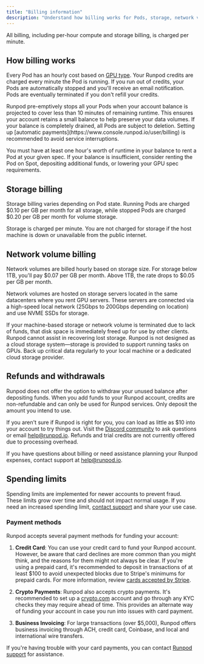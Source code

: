 ```yaml
---
title: "Billing information"
description: "Understand how billing works for Pods, storage, network volumes, refunds, and spending limits."
---
```


All billing, including per-hour compute and storage billing, is charged per minute.

## How billing works

Every Pod has an hourly cost based on [GPU type](/references/gpu-types). Your Runpod credits are charged every minute the Pod is running. If you run out of credits, your Pods are automatically stopped and you'll receive an email notification. Pods are eventually terminated if you don't refill your credits.

<Important>
Runpod pre-emptively stops all your Pods when your account balance is projected to cover less than 10 minutes of remaining runtime. This ensures your account retains a small balance to help preserve your data volumes. If your balance is completely drained, all Pods are subject to deletion. Setting up [automatic payments](https://www.console.runpod.io/user/billing) is recommended to avoid service interruptions.
</Important>

You must have at least one hour's worth of runtime in your balance to rent a Pod at your given spec. If your balance is insufficient, consider renting the Pod on Spot, depositing additional funds, or lowering your GPU spec requirements.

## Storage billing

Storage billing varies depending on Pod state. Running Pods are charged $0.10 per GB per month for all storage, while stopped Pods are charged $0.20 per GB per month for volume storage.

Storage is charged per minute. You are not charged for storage if the host machine is down or unavailable from the public internet.

## Network volume billing

Network volumes are billed hourly based on storage size. For storage below 1TB, you'll pay $0.07 per GB per month. Above 1TB, the rate drops to $0.05 per GB per month.

Network volumes are hosted on storage servers located in the same datacenters where you rent GPU servers. These servers are connected via a high-speed local network (25Gbps to 200Gbps depending on location) and use NVME SSDs for storage.

<Warning>
If your machine-based storage or network volume is terminated due to lack of funds, that disk space is immediately freed up for use by other clients. Runpod cannot assist in recovering lost storage. Runpod is not designed as a cloud storage system—storage is provided to support running tasks on GPUs. Back up critical data regularly to your local machine or a dedicated cloud storage provider.
</Warning>

## Refunds and withdrawals

Runpod does not offer the option to withdraw your unused balance after depositing funds. When you add funds to your Runpod account, credits are non-refundable and can only be used for Runpod services. Only deposit the amount you intend to use.

If you aren't sure if Runpod is right for you, you can load as little as $10 into your account to try things out. Visit the [Discord community](https://discord.gg/pJ3P2DbUUq) to ask questions or email [help@runpod.io](mailto:help@runpod.io). Refunds and trial credits are not currently offered due to processing overhead.

If you have questions about billing or need assistance planning your Runpod expenses, contact support at [help@runpod.io](mailto:help@runpod.io).

## Spending limits

Spending limits are implemented for newer accounts to prevent fraud. These limits grow over time and should not impact normal usage. If you need an increased spending limit, [contact support](https://www.runpod.io/contact) and share your use case.

### Payment methods

Runpod accepts several payment methods for funding your account:

1. **Credit Card**: You can use your credit card to fund your Runpod account. However, be aware that card declines are more common than you might think, and the reasons for them might not always be clear. If you're using a prepaid card, it's recommended to deposit in transactions of at least \$100 to avoid unexpected blocks due to Stripe's minimums for prepaid cards. For more information, review [cards accepted by Stripe](https://stripe.com/docs/payments/cards/supported-card-brands?ref=blog.runpod.io).

2) **Crypto Payments**: Runpod also accepts crypto payments. It's recommended to set up a [crypto.com](https://crypto.com/?ref=blog.runpod.io) account and go through any KYC checks they may require ahead of time. This provides an alternate way of funding your account in case you run into issues with card payment.

3. **Business Invoicing**: For large transactions (over \$5,000), Runpod offers business invoicing through ACH, credit card, Coinbase, and local and international wire transfers.

If you're having trouble with your card payments, you can contact [Runpod support](https://www.runpod.io/contact) for assistance.
